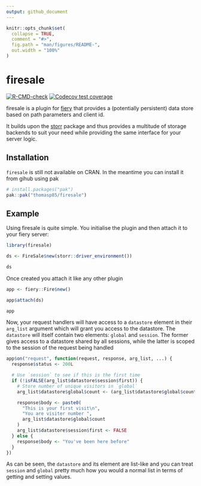 ```yaml
---
output: github_document
---
```


<!-- README.md is generated from README.Rmd. Please edit that file -->

```r
knitr::opts_chunk$set(
  collapse = TRUE,
  comment = "#>",
  fig.path = "man/figures/README-",
  out.width = "100%"
)
```

# firesale

<!-- badges: start -->
[![R-CMD-check](https://github.com/thomasp85/firesale/actions/workflows/R-CMD-check.yaml/badge.svg)](https://github.com/thomasp85/firesale/actions/workflows/R-CMD-check.yaml)
[![Codecov test coverage](https://codecov.io/gh/thomasp85/firesale/graph/badge.svg)](https://app.codecov.io/gh/thomasp85/firesale)
<!-- badges: end -->

firesale is a plugin for [fiery](http://fiery.data-imaginist.com/) that provides
a (potentially persistent) data store based on path parameters and client id.

It builds upon the [storr](https://richfitz.github.io/storr) package and thus
provides a multitude of storage backends to suit your need while providing the
same interface for your server logic.

## Installation
`firesale` is still not available on CRAN. In the meantime you can install it
from gihub using pak

```r
# install.packages("pak")
pak::pak("thomasp85/firesale")
```

## Example
Using firesale is quite simple. You initialise the plugin and then attach it to
your fiery server:

```r
library(firesale)

ds <- FireSale$new(storr::driver_environment())

ds
```

Once created you attach it like any other plugin

```r
app <- fiery::Fire$new()

app$attach(ds)

app
```

Now, your request handlers will have access to a `datastore` element in their
`arg_list` argument which will grant you access to the datastore. The
`datastore` will itself contain two elements: `global` and `session`. The former
gives access to a datastore shared by all sessions, while the latter is scoped
to the session of the request being handled

```r
app$on("request", function(request, response, arg_list, ...) {
  response$status <- 200L

  # Use `session` to see if this is the first time
  if (!isFALSE(arg_list$datastore$session$first)) {
    # Store number of unique visitors in `global`
    arg_list$datastore$global$count <- (arg_list$datastore$global$count %||% 0) + 1

    response$body <- paste0(
      "This is your first visit\n",
      "You are visiter number ",
      arg_list$datastore$global$count
    )
    arg_list$datastore$session$first <- FALSE
  } else {
    response$body <- "You've been here before"
  }
})
```

As can be seen, the `datastore` and its element are list-like and you can treat
`session` and `global` pretty much how you would a normal list in terms of
getting and setting values.
